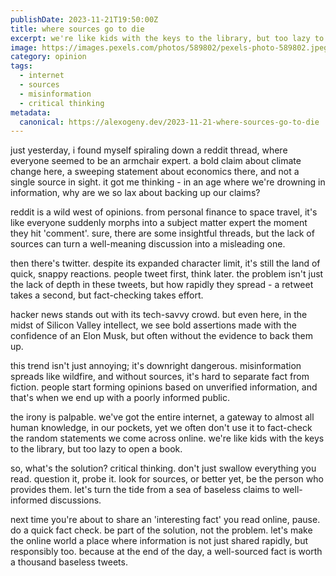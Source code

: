 ```yaml
---
publishDate: 2023-11-21T19:50:00Z
title: where sources go to die
excerpt: we're like kids with the keys to the library, but too lazy to open a book.
image: https://images.pexels.com/photos/589802/pexels-photo-589802.jpeg?auto=compress&cs=tinysrgb&w=1260&h=750&dpr=1
category: opinion
tags:
  - internet
  - sources
  - misinformation
  - critical thinking
metadata:
  canonical: https://alexogeny.dev/2023-11-21-where-sources-go-to-die
---
```


just yesterday, i found myself spiraling down a reddit thread, where everyone seemed to be an armchair expert. a bold claim about climate change here, a sweeping statement about economics there, and not a single source in sight. it got me thinking - in an age where we're drowning in information, why are we so lax about backing up our claims?

reddit is a wild west of opinions. from personal finance to space travel, it's like everyone suddenly morphs into a subject matter expert the moment they hit 'comment'. sure, there are some insightful threads, but the lack of sources can turn a well-meaning discussion into a misleading one.

then there's twitter. despite its expanded character limit, it's still the land of quick, snappy reactions. people tweet first, think later. the problem isn't just the lack of depth in these tweets, but how rapidly they spread - a retweet takes a second, but fact-checking takes effort.

hacker news stands out with its tech-savvy crowd. but even here, in the midst of Silicon Valley intellect, we see bold assertions made with the confidence of an Elon Musk, but often without the evidence to back them up.

this trend isn't just annoying; it's downright dangerous. misinformation spreads like wildfire, and without sources, it's hard to separate fact from fiction. people start forming opinions based on unverified information, and that's when we end up with a poorly informed public.

the irony is palpable. we've got the entire internet, a gateway to almost all human knowledge, in our pockets, yet we often don't use it to fact-check the random statements we come across online. we're like kids with the keys to the library, but too lazy to open a book.

so, what's the solution? critical thinking. don't just swallow everything you read. question it, probe it. look for sources, or better yet, be the person who provides them. let's turn the tide from a sea of baseless claims to well-informed discussions.

next time you're about to share an 'interesting fact' you read online, pause. do a quick fact check. be part of the solution, not the problem. let's make the online world a place where information is not just shared rapidly, but responsibly too. because at the end of the day, a well-sourced fact is worth a thousand baseless tweets.
